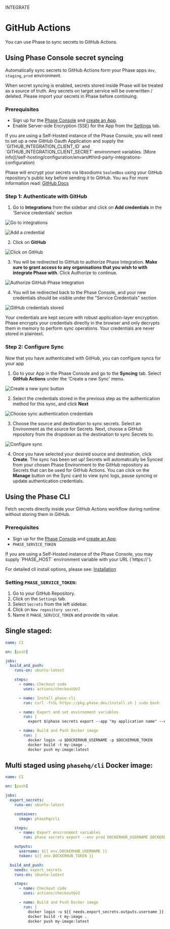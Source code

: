 

<Tag variant="small">INTEGRATE</Tag>

# GitHub Actions

You can use Phase to sync secrets to GitHub Actions.

## Using Phase Console secret syncing

Automatically sync secrets to GitHub Actions form your Phase apps `dev`, `staging`, `prod` environment.

<Warning>
  When secret syncing is enabled, secrets stored inside Phase will be treated as
  a source of truth. Any secrets on target service will be overwritten /
  deleted. Please import your secrets in Phase before continuing.
</Warning>

### Prerequisites

- Sign up for the [Phase Console](/quickstart) and [create an App](/console/apps#create-an-app).
- Enable Server-side Encryption (SSE) for the App from the [Settings](/console/apps#settings) tab.

<Note>
  If you are using a Self-Hosted instance of the Phase Console, you will need to
  set up a new GitHub Oauth Application and supply the
  `GITHUB_INTEGRATION_CLIENT_ID` and `GITHUB_INTEGRATION_CLIENT_SECRET`
  environment variables. [More
  info](/self-hosting/configuration/envars#third-party-integrations-configuration)
</Note>

Phase will encrypt your secrets via libsodiums `SealedBox` using your GitHub
repository's public key before sending it to GitHub. You wu For more
information read: [GitHub
Docs](https://docs.github.com/en/rest/guides/encrypting-secrets-for-the-rest-api?apiVersion=2022-11-28#example-encrypting-a-secret-using-python)

### Step 1: Authenticate with GitHub

1. Go to **Integrations** from the sidebar and click on **Add credentials** in the 'Service credentials' section

![Go to integrations](/assets/images/platform-integrations/integrations-sidebar.png)

![Add a credential](/assets/images/platform-integrations/add-credential-button.png)

2. Click on **GitHub**

![Click on GitHub](/assets/images/platform-integrations/github/select-github-credentials.png)

3. You will be redirected to GitHub to authorize Phase Integration. **Make sure to grant access to any organisations that you wish to with integrate Phase with**. Click Authorize to continue.

![Authorize GitHub Phase Integration](/assets/images/platform-integrations/github/github-oauth-consent.png)

4. You will be redirected back to the Phase Console, and your new credentials should be visible under the "Service Credentials" section

![GitHub credentials stored](/assets/images/platform-integrations/github/github-credentials-created.png)

<Note>
  Your credentials are kept secure with robust application-layer encryption.
  Phase encrypts your credentials directly in the browser and only decrypts them
  in memory to perform sync operations. Your credentials are never stored in
  plaintext.
</Note>

### Step 2: Configure Sync

Now that you have authenticated with GitHub, you can configure syncs for your app

1. Go to your App in the Phase Console and go to the **Syncing** tab. Select **GitHub Actions** under the 'Create a new Sync' menu.

![Create a new sync button](/assets/images/platform-integrations/github/create-gh-actions-sync-button.png)

2. Select the credentials stored in the previous step as the authentication method for this sync, and click **Next**

![Choose sync authentication credentials](/assets/images/platform-integrations/github/select-gh-credentials.png)

3. Choose the source and destination to sync secrets. Select an Environment as the source for Secrets.
   Next, choose a GitHub repository from the dropdown as the destination to sync Secrets to.

![Configure sync](/assets/images/platform-integrations/github/gh-actions-configure-sync.png)

4. Once you have selected your desired source and destination, click **Create**.
   The sync has been set up! Secrets will automatically be Synced from your chosen Phase Environment to the GitHub repository as Secrets that can be used for GitHub Actions.
   You can click on the **Manage** button on the Sync card to view sync logs, pause syncing or update authentication credentials.

## Using the Phase CLI

Fetch secrets directly inside your GitHub Actions workflow during runtime without storing them in GitHub.

### Prerequisites

- Sign up for the [Phase Console](/quickstart) and [create an App](/console/apps#create-an-app).
- `PHASE_SERVICE_TOKEN`

<Note>
  If you are using a Self-Hosted instance of the Phase Console, you may supply
  `PHASE_HOST` environment variable with your URL (`https://<HOST>`).
</Note>

For detailed cli install options, please see: [Installation](/cli/install)

### Setting `PHASE_SERVICE_TOKEN`:

1. Go to your GitHub Repository.
2. Click on the `Settings` tab.
3. Select `Secrets` from the left sidebar.
4. Click on `New repository secret`.
5. Name it `PHASE_SERVICE_TOKEN` and provide its value.

## Single staged:

```yaml
name: CI

on: [push]

jobs:
  build_and_push:
    runs-on: ubuntu-latest

    steps:
      - name: Checkout code
        uses: actions/checkout@v2

      - name: Install phase-cli
        run: curl -fsSL https://pkg.phase.dev/install.sh | sudo bash

      - name: Export and set environment variables
        run: |
          export $(phase secrets export --app "my application name" --env prod DOCKERHUB_USERNAME DOCKERHUB_TOKEN | xargs)

      - name: Build and Push Docker image
        run: |
          docker login -u $DOCKERHUB_USERNAME -p $DOCKERHUB_TOKEN
          docker build -t my-image .
          docker push my-image:latest
```

## Multi staged using `phasehq/cli` Docker image:

```yaml
name: CI

on: [push]

jobs:
  export_secrets:
    runs-on: ubuntu-latest

    container:
      image: phasehq/cli

    steps:
      - name: Export environment variables
        run: phase secrets export --env prod DOCKERHUB_USERNAME DOCKERHUB_TOKEN

    outputs:
      username: ${{ env.DOCKERHUB_USERNAME }}
      token: ${{ env.DOCKERHUB_TOKEN }}

  build_and_push:
    needs: export_secrets
    runs-on: ubuntu-latest

    steps:
      - name: Checkout code
        uses: actions/checkout@v2

      - name: Build and Push Docker image
        run: |
          docker login -u ${{ needs.export_secrets.outputs.username }} -p ${{ needs.export_secrets.outputs.token }}
          docker build -t my-image .
          docker push my-image:latest
```
